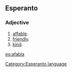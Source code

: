 ==Esperanto==
===Adjective===
# [[affable]].
# [[friendly]].
# [[kind]].

[[eo:afabla]]
[[Category:Esperanto language]]
{{Universala Vortaro}}